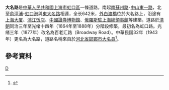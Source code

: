 '''大名路'''是[[中華人民共和國|中華人民共和國]][[上海市|上海市]][[虹口區|虹口區]]一條道路，南起[[南蘇州路|南蘇州路]]-[[中山東一路|中山東一路]]，北至[[俞涇浦|俞涇浦]]-[[虹口港|虹口港]]與[[東大名路|東大名路]]相連，全长642米，[[外白渡橋|外白渡橋]]位於大名路上，沿途有[[上海大厦|上海大厦]]、[[浦江饭店|浦江饭店]]、[[中國證券博物館|中國證券博物館]]、[[俄羅斯駐上海總領事館|俄羅斯駐上海總領事館]]等建築。道路於[[清朝|清朝]]同治三年至光绪十四年（1864年至1888年）分階段修築，最初名為虹口路。光绪三年（1877年）改名為百老汇路（Broadway Road）。中華民国32年（1943年）更名為大名路，道路名稱來自於[[河北省|河北省]][[邯鄲市|邯鄲市]][[大名县|大名县]]<ref>{{cite news |title=第二节　县镇级类 |url=http://www.shtong.gov.cn/Newsite/node2/node2245/node70862/node70870/node70919/node70925/userobject1ai73717.html |publisher=上海市地方志辦公室 |accessdate=2020-12-24 |archive-date=2015-09-24 |archive-url=https://web.archive.org/web/20150924124855/http://www.shtong.gov.cn/newsite/node2/node2245/node70862/node70870/node70919/node70925/userobject1ai73717.html |dead-url=no }}</ref>。

== 參考資料 ==
{{Reflist|2}}

[[Category:上海道路|D]]